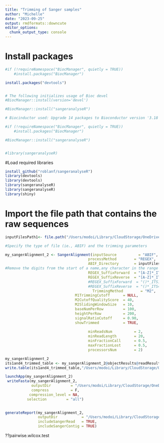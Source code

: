 ```yaml
---
title: "Trimming of Sanger samples"
author: "Michelle"
date: "2023-09-25"
output: rmdformats::downcute
editor_options: 
  chunk_output_type: console
---
```



# Install packages
```r
#if (!requireNamespace("BiocManager", quietly = TRUE))
    #install.packages("BiocManager")

install.packages("devtools")


# The following initializes usage of Bioc devel
#BiocManager::install(version='devel')

#BiocManager::install("sangeranalyseR")

# Biocinductor used: Upgrade 14 packages to Bioconductor version '3.18'? [y/n]

#if (!requireNamespace("BiocManager", quietly = TRUE))
    #install.packages("BiocManager")

#BiocManager::install("sangeranalyseR")


#library(sangeranalyseR)
```



#Load required libraries
```r
install_github("roblanf/sangeranalyseR")
library(devtools)
library(devtools)
library(sangeranalyseR)
library(sangeranalyseR)
library(shiny)
````

# Import the file path that contains the raw sequences
```r
inputFilesPath1<- file.path("/Users/modoi/Library/CloudStorage/OneDrive-UniversityofTennessee/Projects/Helianthus_verticillatus/Objective5_Microbiome/Microbiome_Culture_Dependent/Raw_Sequences/all_plot/")

#Specify the type of file (ie., ABIF) and the trimming parameters

my_sangerAlignment_2 <- SangerAlignment(inputSource          = "ABIF",
                                      processMethod        = "REGEX",
                                      ABIF_Directory       = inputFilesPath1,
#Remove the digits from the start of a name,any character in the range 0 to 10; in other words, any digit
                                      REGEX_SuffixForward  = "[A-Z]*_ITS1_.+ab1$",
                                      REGEX_SuffixReverse  = "[A-Z]*_ITS4_.+ab1$",
                                      #REGEX_SuffixForward  = "()*_ITS1.ab1$",
                                      #REGEX_SuffixReverse  = "()*_ITS4.ab1$",
                                        TrimmingMethod        = "M2",
                                M1TrimmingCutoff      = NULL,
                                M2CutoffQualityScore  = 40,
                                M2SlidingWindowSize   = 10,
                                baseNumPerRow         = 100,
                                heightPerRow          = 200,
                                signalRatioCutoff     = 0.90,
                                showTrimmed           = TRUE,
                      
                                      minReadsNum          = 2,
                                      minReadLength        = 20,
                                      minFractionCall      = 0.5,
                                      maxFractionLost      = 0.5,
                                      processorsNum        = 2)

my_sangerAlignment_2
its1and4_trimmed_table <- my_sangerAlignment_2@objectResults@readResultTable
write.table(its1and4_trimmed_table,"/Users/modoi/Library/CloudStorage/OneDrive-UniversityofTennessee/Projects/Helianthus_verticillatus/Objective5_Microbiome/Microbiome_Culture_Dependent/Trimmed_Sequences/all_plot/its1and4_trimmed_table.txt",sep='\t',row.names=TRUE,col.names=TRUE)

launchApp(my_sangerAlignment_2)
 writeFasta(my_sangerAlignment_2,
            outputDir         = "/Users/modoi/Library/CloudStorage/OneDrive-UniversityofTennessee/Projects/Helianthus_verticillatus/Objective5_Microbiome/Microbiome_Culture_Dependent/Trimmed_Sequences/all_plot/all_plot",
            compress          = F,
           compression_level = NA,
          selection         = "all")
 

generateReport(my_sangerAlignment_2,
               outputDir           = "/Users/modoi/Library/CloudStorage/OneDrive-UniversityofTennessee/Projects/Helianthus_verticillatus/Objective5_Microbiome/Microbiome_Culture_Dependent/Trimmed_Sequences/all_plot/all_plot/",
               includeSangerRead   = TRUE,
               includeSangerContig = TRUE)

```


??pairwise.wilcox.test 


